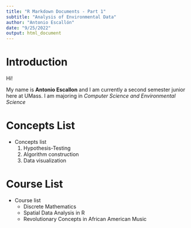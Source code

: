 ```yaml
---
title: "R Markdown Documents - Part 1"
subtitle: "Analysis of Environmental Data"
author: "Antonio Escallón"
date: "9/25/2022"
output: html_document
---
```



# Introduction

Hi!

My name is **Antonio Escallon** and I am currently a second semester junior here at UMass. I am majoring in *Computer Science and Environmental Science*



# Concepts List

* Concepts list
  1. Hypothesis-Testing
  2. Algorithm construction
  3. Data visualization

# Course List

* Course list
  + Discrete Mathematics 
  + Spatial Data Analysis in R 
  + Revolutionary Concepts in African American Music 


